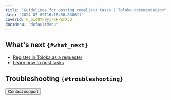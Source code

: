 ```yaml
---
title: "Guidelines for posting compliant tasks | Toloka documentation"
date: "2024-07-09T16:18:58.838611"
coverId: F_bIcOYF9yjrxkPZrXc3
docsMenu: "defaultMenu"
---
```



<UnwantedText/>

## What's next `{#what_next}`
- [Register in Toloka as a requester](/docs/guide/access)
- [Learn how to post tasks](/docs/guide/first-project)

## Troubleshooting `{#troubleshooting}`

<FaqTaskSuitable/>

<Button view="defaultInverse" size="l" type="link" url="/docs/guide/troubleshooting/support?form-source=guide-unwanted">Contact support</Button>
